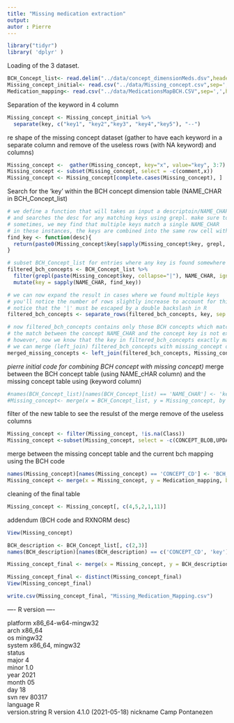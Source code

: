 ```yaml
---
title: "Missing medication extraction"
output: 
autor : Pierre
---
```


```r
library("tidyr")
library( 'dplyr' )

```

Loading of the 3 dataset. 



```r
BCH_Concept_list<- read.delim("../data/concept_dimensionMeds.dsv",header=TRUE)
Missing_concept_initial<- read.csv("../data/Missing_concept.csv",sep=';',header=TRUE)
Medication_mapping<- read.csv("../data/MedicationsMapBCH.CSV",sep=',',header=TRUE)

```

Separation of the keyword in 4 column

```r
Missing_concept <- Missing_concept_initial %>%
  separate(key, c("key1", "key2","key3", "key4","key5"), "--")


```


re shape of the missing concept dataset (gather to have each keyword in a separate column and remove of the useless rows (with NA keyword) and columns)

```r
Missing_concept <-  gather(Missing_concept, key="x", value="key", 3:7)
Missing_concept <- subset(Missing_concept, select = -c(comment,x))
Missing_concept <- Missing_concept[complete.cases(Missing_concept), ]


```

Search for the 'key' within the BCH concept dimension table (NAME_CHAR in BCH_Concept_list)
```r

# we define a function that will takes as input a descriptoin/NAME_CHAR (desc) 
# and searches the desc for any matching keys using grepl. make sure to use ignore.case = TRUE to account for differences in capitalization
# sometimes, we mey find that multiple keys match a single NAME_CHAR
# in these instances, the keys are combined into the same row cell with a | separator
find_key <- function(desc){
  return(paste0(Missing_concept$key[sapply(Missing_concept$key, grepl, desc, ignore.case = TRUE)], collapse = '|'))
}

# subset BCH_Concept_list for entries where any key is found somewhere within the NAME_CHAR (use grep)
filtered_bch_concepts <- BCH_Concept_list %>%
  filter(grepl(paste(Missing_concept$key, collapse="|"), NAME_CHAR, ignore.case = TRUE)) %>%
  mutate(key = sapply(NAME_CHAR, find_key))

# we can now expand the result in cases where we found multiple keys
# you'll notice the number of rows slightly increase to account for this
# notice that the '|' must be escaped by a double backslash in R
filtered_bch_concepts <- separate_rows(filtered_bch_concepts, key, sep = '\\|')

# now filtered_bch_concepts contains only those BCH concepts which match some key within our list of missing concepts
# the match between the concept NAME_CHAR and the concept key is not exact, so we use grep instead of merge
# however, now we know that the key in filtered_bch_concepts exactly matches the key column in the original missing_concept table
# we can merge (left_join) filtered_bch_concepts with missing_concept on key, to include the eCRF and summary metadata associated with each concept
merged_missing_concepts <- left_join(filtered_bch_concepts, Missing_concept, by = 'key')

```

*pierre initial code for combining BCH concept with missing concept)*
merge between the BCH concept table (using NAME_cHAR column) and the missing concept table using (keyword column)
```r
#names(BCH_Concept_list)[names(BCH_Concept_list) == 'NAME_CHAR'] <- 'key'
#Missing_concept<- merge(x = BCH_Concept_list, y = Missing_concept, by = "key", all.x = TRUE)
```


filter of the new table to see the resulst of the merge
remove of the useless columns

```r
Missing_concept <- filter(Missing_concept, !is.na(Class))
Missing_concept <-subset(Missing_concept, select = -c(CONCEPT_BLOB,UPDATE_DATE, DOWNLOAD_DATE, IMPORT_DATE, SOURCESYSTEM_CD, UPLOAD_ID))
```

merge between the missing concept table and the current bch mapping using the BCH code

```r
names(Missing_concept)[names(Missing_concept) == 'CONCEPT_CD'] <- 'BCH_CONCEPT_CD'
Missing_concept <- merge(x = Missing_concept, y = Medication_mapping, by = "BCH_CONCEPT_CD", all.x = TRUE)

```
cleaning of the final table

```r
Missing_concept <- Missing_concept[, c(4,5,2,1,11)]
```
addendum (BCH code and RXNORM desc)

```r
View(Missing_concept)

BCH_description <- BCH_Concept_list[, c(2,3)]
names(BCH_description)[names(BCH_description) == c('CONCEPT_CD', 'key')] <- c('BCH_CONCEPT_CD', 'NAME_CHAR')

Missing_concept_final <- merge(x = Missing_concept, y = BCH_description, by = "BCH_CONCEPT_CD", all.x = TRUE)

Missing_concept_final <- distinct(Missing_concept_final)
View(Missing_concept_final)


```


```r
write.csv(Missing_concept_final, "Missing_Medication_Mapping.csv")

```


---- R version ----

platform       x86_64-w64-mingw32          
arch           x86_64                      
os             mingw32                     
system         x86_64, mingw32             
status                                     
major          4                           
minor          1.0                         
year           2021                        
month          05                          
day            18                          
svn rev        80317                       
language       R                           
version.string R version 4.1.0 (2021-05-18)
nickname       Camp Pontanezen
